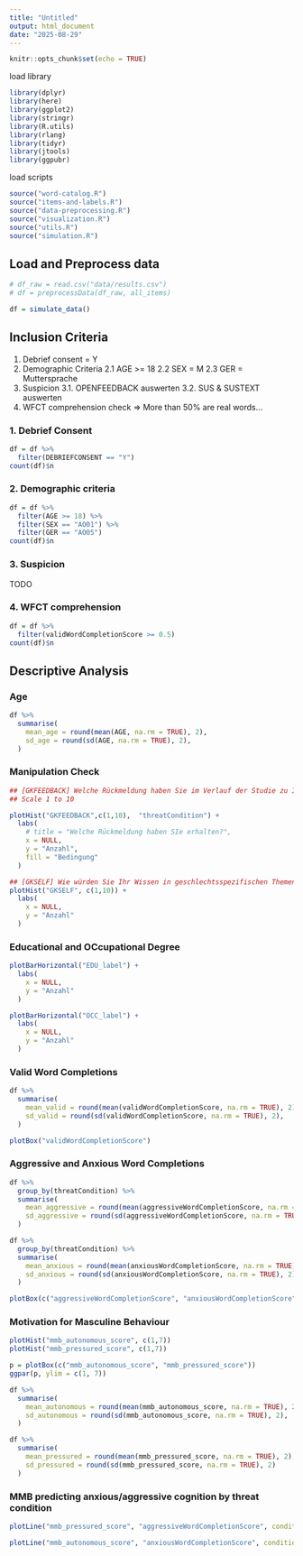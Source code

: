 ```yaml
---
title: "Untitled"
output: html_document
date: "2025-08-29"
---
```


```r
knitr::opts_chunk$set(echo = TRUE)
```


load library
```r
library(dplyr)
library(here)
library(ggplot2)
library(stringr)
library(R.utils)
library(rlang)
library(tidyr)
library(jtools)
library(ggpubr)
```

load scripts
```r
source("word-catalog.R")
source("items-and-labels.R")
source("data-preprocessing.R")
source("visualization.R")
source("utils.R")
source("simulation.R")
```

## Load and Preprocess data
```r
# df_raw = read.csv("data/results.csv")
# df = preprocessData(df_raw, all_items)

df = simulate_data()
```

## Inclusion Criteria 

1. Debrief consent = Y
2. Demographic Criteria 
 2.1 AGE >= 18
 2.2 SEX = M
 2.3 GER = Muttersprache
3. Suspicion
  3.1. OPENFEEDBACK auswerten
  3.2. SUS & SUSTEXT auswerten
4. WFCT comprehension check
  => More than 50% are real words...

### 1. Debrief Consent
```r
df = df %>% 
  filter(DEBRIEFCONSENT == "Y")
count(df)$n
```

### 2. Demographic criteria
```r
df = df %>% 
  filter(AGE >= 18) %>% 
  filter(SEX == "AO01") %>% 
  filter(GER == "AO05")
count(df)$n
```

### 3. Suspicion

TODO

### 4. WFCT comprehension

```r
df = df %>% 
  filter(validWordCompletionScore >= 0.5)
count(df)$n
```

## Descriptive Analysis

### Age
```r
df %>%
  summarise(
    mean_age = round(mean(AGE, na.rm = TRUE), 2),
    sd_age = round(sd(AGE, na.rm = TRUE), 2),
  )
```

### Manipulation Check

```r
## [GKFEEDBACK] Welche Rückmeldung haben Sie im Verlauf der Studie zu Ihrem Wissen in geschlechtsspezifischen Themen erhalten?
## Scale 1 to 10

plotHist("GKFEEDBACK",c(1,10),  "threatCondition") +
  labs(
    # title = "Welche Rückmeldung haben SIe erhalten?",
    x = NULL,
    y = "Anzahl",
    fill = "Bedingung"
  )

```

```r
## [GKSELF] Wie würden Sie Ihr Wissen in geschlechtsspezifischen Themen einschätzen?
plotHist("GKSELF", c(1,10)) + 
  labs(
    x = NULL,
    y = "Anzahl"
  ) 
```



### Educational and OCcupational Degree

```r
plotBarHorizontal("EDU_label") + 
  labs(
    x = NULL,
    y = "Anzahl"
  ) 

plotBarHorizontal("OCC_label") + 
  labs(
    x = NULL,
    y = "Anzahl"
  ) 
```


### Valid Word Completions

```r
df %>%
  summarise(
    mean_valid = round(mean(validWordCompletionScore, na.rm = TRUE), 2),
    sd_valid = round(sd(validWordCompletionScore, na.rm = TRUE), 2),
  )
```

```r
plotBox("validWordCompletionScore")
```
### Aggressive and Anxious Word Completions

```r
df %>%
  group_by(threatCondition) %>%
  summarise(
    mean_aggressive = round(mean(aggressiveWordCompletionScore, na.rm = TRUE), 2),
    sd_aggressive = round(sd(aggressiveWordCompletionScore, na.rm = TRUE), 2),
  )

df %>%
  group_by(threatCondition) %>%
  summarise(
    mean_anxious = round(mean(anxiousWordCompletionScore, na.rm = TRUE), 2),
    sd_anxious = round(sd(anxiousWordCompletionScore, na.rm = TRUE), 2)
  )
```

```r
plotBox(c("aggressiveWordCompletionScore", "anxiousWordCompletionScore"), "threatCondition")
```


### Motivation for Masculine Behaviour

```r
plotHist("mmb_autonomous_score", c(1,7))
plotHist("mmb_pressured_score", c(1,7))

p = plotBox(c("mmb_autonomous_score", "mmb_pressured_score"))
ggpar(p, ylim = c(1, 7))
```


```r
df %>%
  summarise(
    mean_autonomous = round(mean(mmb_autonomous_score, na.rm = TRUE), 2),
    sd_autonomous = round(sd(mmb_autonomous_score, na.rm = TRUE), 2),
  )

df %>%
  summarise(
    mean_pressured = round(mean(mmb_pressured_score, na.rm = TRUE), 2),
    sd_pressured = round(sd(mmb_pressured_score, na.rm = TRUE), 2)
  )
```

### MMB predicting anxious/aggressive cognition by threat condition

```r
plotLine("mmb_pressured_score", "aggressiveWordCompletionScore", condition = "threatCondition", df = df)
```

```r
plotLine("mmb_autonomous_score", "anxiousWordCompletionScore", condition = "threatCondition", df = df)
```





